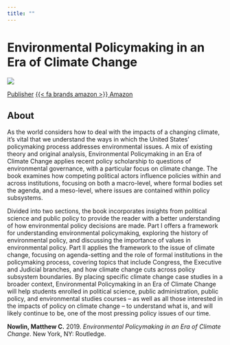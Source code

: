 ```yaml
---
title: ""
---
```


# Environmental Policymaking in an Era of Climate Change

![](book.jpg)

<div><a href="https://www.routledge.com/Environmental-Policymaking-in-an-Era-of-Climate-Change-1st-Edition/Nowlin/p/book/9781138216938"> 
<span class="badge bg-primary">Publisher</span></a > <a href="https://www.amazon.com/Environmental-Policymaking-Era-Climate-Change/dp/1138216933/ref=sr_1_2?keywords=Environmental+Policymaking+in+an+Era+of+Climate+Change&qid=1560292196&s=gateway&sr=8-2"><span class="badge bg-primary">{{< fa brands amazon >}} Amazon</span></a > </div>

## About

As the world considers how to deal with the impacts of a changing climate, it's vital that we understand the ways in which the United States' policymaking process addresses environmental issues. A mix of existing theory and original analysis, Environmental Policymaking in an Era of Climate Change applies recent policy scholarship to questions of environmental governance, with a particular focus on climate change. The book examines how competing political actors influence policies within and across institutions, focusing on both a macro-level, where formal bodies set the agenda, and a meso-level, where issues are contained within policy subsystems.

Divided into two sections, the book incorporates insights from political science and public policy to provide the reader with a better understanding of how environmental policy decisions are made. Part I offers a framework for understanding environmental policymaking, exploring the history of environmental policy, and discussing the importance of values in environmental policy. Part II applies the framework to the issue of climate change, focusing on agenda-setting and the role of formal institutions in the policymaking process, covering topics that include Congress, the Executive and Judicial branches, and how climate change cuts across policy subsystem boundaries. By placing specific climate change case studies in a broader context, Environmental Policymaking in an Era of Climate Change will help students enrolled in political science, public administration, public policy, and environmental studies courses -- as well as all those interested in the impacts of policy on climate change -- to understand what is, and will likely continue to be, one of the most pressing policy issues of our time.

**Nowlin, Matthew C.** 2019. *Environmental Policymaking in an Era of Climate Change*. New York, NY: Routledge. 
